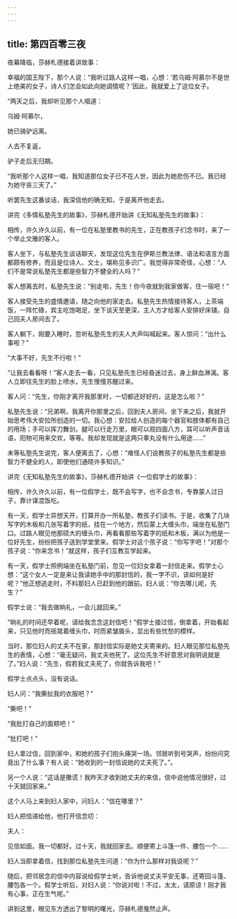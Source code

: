 ```yaml
---
---
---
```

title: 第四百零三夜
---






夜幕降临，莎赫札德接着讲故事：





幸福的国王陛下，那个人说：“我听过路人这样一唱，心想：‘若乌姆·阿慕尔不是世上绝美的女子，诗人们怎会如此向她调情呢？’因此，我就爱上了这位女子。

“两天之后，我却听见那个人唱道：


乌姆·阿慕尔，

她已骑驴远离。

人去不复返，

驴子走后无归期。



“我听那个人这样一唱，我知道那位女子已不在人世，因此为她悲伤不已。我已经为她守丧三天了。”

听罢先生这番谈话，我深信他的确无知，于是离开他走去。





讲完《多情私塾先生的故事》，莎赫札德开始讲《无知私塾先生的故事》：

相传，许久许久以前，有一位在私塾里教书的先生，正在教孩子们念书时，来了一个举止文雅的客人。

客人坐下，与私塾先生谈话聊天，发现这位先生在伊斯兰教法律、语法和语言方面都颇有修养，而且是位诗人、文士，堪称见多识广。我觉得非常奇怪，心想：“人们不是常说私塾先生都是些智力不健全的人吗？”

客人想离去时，私塾先生说：“别走啦，先生！你今夜就到我家做客，住一宿吧！”

客人接受先生的盛情邀请，随之向他的家走去。私塾先生热情接待客人，上茶端饭，一阵忙碌，宾主吃饱喝足，坐下谈天至更深，主人方才给客人安排好床铺，自己回夫人房间去了。

客人躺下，刚要入睡时，忽听私塾先生的夫人大声叫喊起来。客人惊问：“出什么事啦？”

“大事不好，先生不行啦！”

“让我去看看呀！”客人走去一看，只见私塾先生已经昏迷过去，身上鲜血淋漓。客人立即往先生的脸上喷水，先生慢慢苏醒过来。

客人问：“先生，你刚才离开我那里时，一切都还好好的，这是怎么啦？”

私塾先生说：“兄弟啊，我离开你那里之后，回到夫人房间，坐下来之后，我就开始思考伟大安拉所创造的一切。我心想：安拉给人创造的每个器官和肢体都有自己的用场；手可以挥刀舞剑，腿可以行走万里，眼可以观四面八方，耳可以听声音话语，阳物可用来交欢，等等。我却发现就是这两只睾丸没有什么用途……”

未等私塾先生说完，客人便离去了，心想：“难怪人们说教孩子的私塾先生都是些智力不健全的人，即使他们通晓许多知识。”





讲完《无知私塾先生的故事》，莎赫札德开始讲《一位假学士的故事》：

相传，许久许久以前，有一位假学士，既不会写字，也不会念书，专靠蒙人过日子，靠计谋混饭吃。

有一天，假学士异想天开，打算开办一所私塾，教孩子们读书。于是，收集了几块写字的木板和几张写着字的纸，挂在一个地方，然后蒙上大缠头巾，端坐在私塾门口。过路人眼见他那硕大的缠头巾，再看看那些写着字的纸和木板，满以为他是一位好先生，纷纷把孩子送到学堂里来。假学士对这个孩子说：“你写字吧！”对那个孩子说：“你来念书！”就这样，孩子们互教互学起来。

有一天，假学士照例端坐在私塾门前，忽见一位妇女拿着一封信走来。假学士心想：“这个女人一定是来让我读她手中的那封信的，我一字不识，该如何是好呢？”他正想逃走时，不料那妇人已赶到他的跟前。妇人说：“你去哪儿呢，先生？”

假学士说：“我去做晌礼，一会儿就回来。”

“晌礼的时间还早着呢，请给我念念这封信吧！”假学士接过信，倒拿着，开始看起来，只见他时而摇晃着缠头巾，时而紧皱眉头，显出有些忧愁的模样。

当时，那位妇人的丈夫不在家，那封信实际是她丈夫寄来的。妇人眼见那位私塾先生的表情，心想：“毫无疑问，我丈夫他死了。这位先生不好意思对我明说就是了。”妇人说：“先生，假若我丈夫死了，你就告诉我吧！”

假学士点点头，没有说话。

妇人问：“我撕扯我的衣服吧？”

“撕吧！”

“我批打自己的面颊吧！”

“批打吧！”

妇人拿过信，回到家中，和她的孩子们抱头痛哭一场。邻居听到号哭声，纷纷问究竟出了什么事？有人说：“她收到的一封信说她的丈夫死了。”。

另一个人说：“这话是撒谎！我昨天才收到她丈夫的来信，信中说他情况很好，过十天就回家来。”

这个人马上来到妇人家中，问妇人：“信在哪里？”

妇人把信递给他，他打开信念叨：


夫人：

见信如面。我一切都好。过十天，我就回家去。顺便寄上斗篷一件、腰包一个……



妇人当即拿着信，找到那位私塾先生问道：“你为什么那样对我说呢？”

随后，把邻居念的信中内容说给假学士听，告诉他说丈夫平安无事，还寄回斗篷、腰包各一个。假学士听后，对妇人说：“你说对啦！不过，太太，请原谅！刚才我有心事，正在生气呢。”





讲到这里，眼见东方透出了黎明的曙光，莎赫札德戛然止声。